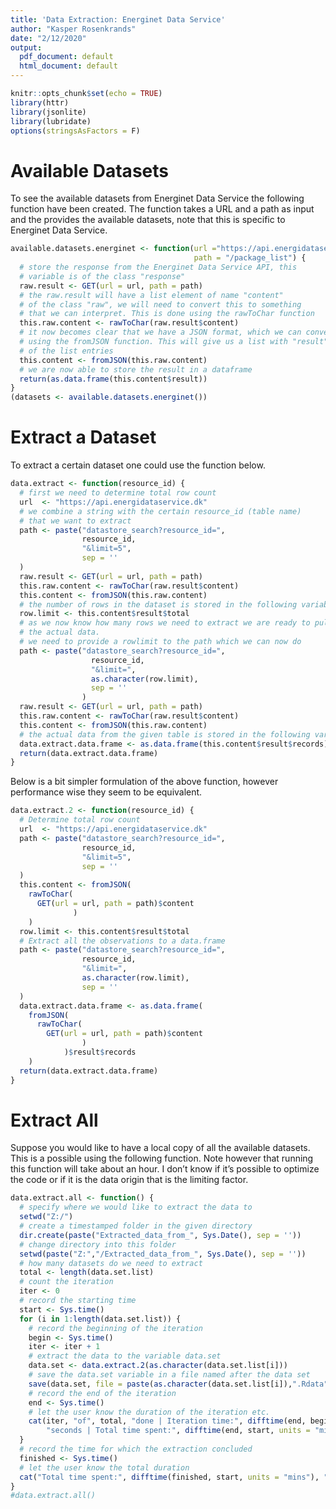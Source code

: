```yaml
---
title: 'Data Extraction: Energinet Data Service'
author: "Kasper Rosenkrands"
date: "2/12/2020"
output:
  pdf_document: default
  html_document: default
---
```


```r
knitr::opts_chunk$set(echo = TRUE)
library(httr)
library(jsonlite)
library(lubridate)
options(stringsAsFactors = F)
```

# Available Datasets
To see the available datasets from Energinet Data Service the following function have been created.
The function takes a URL and a path as input and the provides the available datasets, note that this is specific to Energinet Data Service.

```r
available.datasets.energinet <- function(url ="https://api.energidataservice.dk",
                                         path = "/package_list") {
  # store the response from the Energinet Data Service API, this
  # variable is of the class "response"
  raw.result <- GET(url = url, path = path)
  # the raw.result will have a list element of name "content"
  # of the class "raw", we will need to convert this to something
  # that we can interpret. This is done using the rawToChar function
  this.raw.content <- rawToChar(raw.result$content)
  # it now becomes clear that we have a JSON format, which we can convert
  # using the fromJSON function. This will give us a list with "result" as one
  # of the list entries
  this.content <- fromJSON(this.raw.content)
  # we are now able to store the result in a dataframe
  return(as.data.frame(this.content$result))
}
(datasets <- available.datasets.energinet())
```

# Extract a Dataset
To extract a certain dataset one could use the function below.

```r
data.extract <- function(resource_id) {
  # first we need to determine total row count
  url  <- "https://api.energidataservice.dk"
  # we combine a string with the certain resource_id (table name)
  # that we want to extract
  path <- paste("datastore_search?resource_id=",
                resource_id,
                "&limit=5",
                sep = ''
  )
  raw.result <- GET(url = url, path = path)
  this.raw.content <- rawToChar(raw.result$content)
  this.content <- fromJSON(this.raw.content)
  # the number of rows in the dataset is stored in the following variable
  row.limit <- this.content$result$total
  # as we now know how many rows we need to extract we are ready to pull
  # the actual data.
  # we need to provide a rowlimit to the path which we can now do
  path <- paste("datastore_search?resource_id=",
                  resource_id,
                  "&limit=",
                  as.character(row.limit),
                  sep = ''
                )
  raw.result <- GET(url = url, path = path)
  this.raw.content <- rawToChar(raw.result$content)
  this.content <- fromJSON(this.raw.content)
  # the actual data from the given table is stored in the following variable
  data.extract.data.frame <- as.data.frame(this.content$result$records)
  return(data.extract.data.frame)
}
```

Below is a bit simpler formulation of the above function, however performance wise they seem to be equivalent.

```r
data.extract.2 <- function(resource_id) {
  # Determine total row count
  url  <- "https://api.energidataservice.dk"
  path <- paste("datastore_search?resource_id=",
                resource_id,
                "&limit=5",
                sep = ''
  )
  this.content <- fromJSON(
    rawToChar(
      GET(url = url, path = path)$content
              )
    )
  row.limit <- this.content$result$total
  # Extract all the observations to a data.frame
  path <- paste("datastore_search?resource_id=",
                resource_id,
                "&limit=",
                as.character(row.limit),
                sep = ''
  )
  data.extract.data.frame <- as.data.frame(
    fromJSON(
      rawToChar(
        GET(url = url, path = path)$content
                )
            )$result$records
    )
  return(data.extract.data.frame)
}
```

# Extract All
Suppose you would like to have a local copy of all the available datasets.
This is a possible using the following function.
Note however that running this function will take about an hour.
I don't know if it's possible to optimize the code or if it is the data origin that is the limiting factor.

```r
data.extract.all <- function() {
  # specify where we would like to extract the data to
  setwd("Z:/")
  # create a timestamped folder in the given directory
  dir.create(paste("Extracted_data_from_", Sys.Date(), sep = ''))
  # change directory into this folder
  setwd(paste("Z:","/Extracted_data_from_", Sys.Date(), sep = ''))
  # how many datasets do we need to extract
  total <- length(data.set.list)
  # count the iteration
  iter <- 0
  # record the starting time
  start <- Sys.time()
  for (i in 1:length(data.set.list)) {
    # record the beginning of the iteration
    begin <- Sys.time()
    iter <- iter + 1
    # extract the data to the variable data.set
    data.set <- data.extract.2(as.character(data.set.list[i]))
    # save the data.set variable in a file named after the data set
    save(data.set, file = paste(as.character(data.set.list[i]),".Rdata",sep=''))
    # record the end of the iteration
    end <- Sys.time()
    # let the user know the duration of the iteration etc.
    cat(iter, "of", total, "done | Iteration time:", difftime(end, begin, units = "secs"),
        "seconds | Total time spent:", difftime(end, start, units = "mins") ,"minutes", "\n")
  }
  # record the time for which the extraction concluded
  finished <- Sys.time()
  # let the user know the total duration
  cat("Total time spent:", difftime(finished, start, units = "mins"), "minutes", "\n")
}
#data.extract.all()
```


